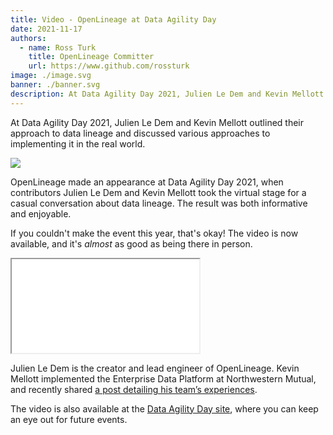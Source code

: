 ```yaml
---
title: Video - OpenLineage at Data Agility Day
date: 2021-11-17
authors: 
  - name: Ross Turk
    title: OpenLineage Committer
    url: https://www.github.com/rossturk
image: ./image.svg
banner: ./banner.svg
description: At Data Agility Day 2021, Julien Le Dem and Kevin Mellott outlined their approach to data lineage and discussed various approaches to implementing it in the real world.
---
```

At Data Agility Day 2021, Julien Le Dem and Kevin Mellott outlined their approach to data lineage and discussed various approaches to implementing it in the real world.

![](./banner.svg#banner)

<!--truncate-->

OpenLineage made an appearance at Data Agility Day 2021, when contributors Julien Le Dem and Kevin Mellott took the virtual stage for a casual conversation about data lineage. The result was both informative and enjoyable.

If you couldn't make the event this year, that's okay! The video is now available, and it's *almost* as good as being there in person.

<iframe id="llo_fn3f45lpc900s9awi" src="//embed.vidello.com/4630/n3f45lpc900s9awi/player.html" allowfullscreen style={{width:"850px", height:"480px", margin:"0 auto", marginTop: "20px", marginBottom: "20px", border: "none"}}></iframe>

Julien Le Dem is the creator and lead engineer of OpenLineage. Kevin Mellott implemented the Enterprise Data Platform at Northwestern Mutual, and recently shared [a post detailing his team’s experiences](/blog/openlineage-at-northwestern-mutual). 

The video is also available at the [Data Agility Day site](https://dataagility.io/october2021/nw-mutual-datakin/), where you can keep an eye out for future events.
